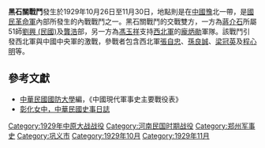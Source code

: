 {{Infobox Military Conflict|
campaign=|
image=|
caption=|
conflict=黑石關戰鬥|
date=1929年10月26日－30日|
place=[[中國|中國]]豫北|
result=雙方塵戰|
combatant1=中央軍51師|
combatant2=西北軍| 
commander1=冀浩|
commander2=龐炳勛|
strength1=|
strength2=|
casualties1=|
casualties2=|
}}

'''黑石關戰鬥'''發生於1929年10月26日至11月30日，地點則是在[[中國|中國]][[豫|豫]]北一帶，是[[國民革命軍|國民革命軍]]內部所發生的內戰戰鬥之一。黑石關戰鬥的交戰雙方，一方為[[蔣介石|蔣介石]]所屬51師[[劉興_(民國)|劉興 (民國)]]及[[龔浩|龔浩]]部，另一方為[[馮玉祥|馮玉祥]]支持[[西北軍|西北軍]]的[[龐炳勛|龐炳勛]]軍隊。該戰鬥引發西北軍與中國中央軍的激戰，參戰者包含西北軍[[張自忠|張自忠]]、[[孫良誠|孫良誠]]、[[梁冠英|梁冠英]]及[[程心明|程心明]]等。
==參考文獻==
*[[中華民國|中華民國]][[國防大學_(臺灣)|國防大學]]編，《中國現代軍事史主要戰役表》
*[https://web.archive.org/web/20100226172407/http://ms.chgsh.chc.edu.tw/~chi/chi_ebook/1929.htm 彰化女中，中華民國史事日誌]

{{中原大戰}}
[[Category:1929年中原大战战役|Category:1929年中原大战战役]]
[[Category:河南民国时期战役|Category:河南民国时期战役]]
[[Category:郑州军事史|Category:郑州军事史]]
[[Category:巩义市|Category:巩义市]]
[[Category:1929年10月|Category:1929年10月]]
[[Category:1929年11月|Category:1929年11月]]